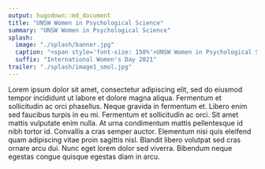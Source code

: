 ```yaml
---
output: hugodown::md_document
title: "UNSW Women in Psychological Science"
summary: "UNSW Women in Psychological Science"
splash:
  image: "./splash/banner.jpg"
  caption: "<span style='font-size: 150%'>UNSW Women in Psychological Science</span>"
  suffix: "International Women's Day 2021"
trailer: "./splash/image1_smol.jpg"
---
```



Lorem ipsum dolor sit amet, consectetur adipiscing elit, sed do eiusmod tempor incididunt ut labore et dolore magna aliqua. Fermentum et sollicitudin ac orci phasellus. Neque gravida in fermentum et. Libero enim sed faucibus turpis in eu mi. Fermentum et sollicitudin ac orci. Sit amet mattis vulputate enim nulla. At urna condimentum mattis pellentesque id nibh tortor id. Convallis a cras semper auctor. Elementum nisi quis eleifend quam adipiscing vitae proin sagittis nisl. Blandit libero volutpat sed cras ornare arcu dui. Nunc eget lorem dolor sed viverra. Bibendum neque egestas congue quisque egestas diam in arcu. 
